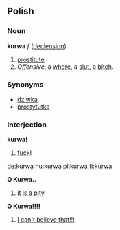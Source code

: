 ==Polish==
===Noun===
'''kurwa''' ''f'' ([[Wiktionary Appendix:Polish hard feminine noun declension|declension]])
# [[prostitute]]
# ''Offensive'', a [[whore]], a [[slut]], a [[bitch]].

===Synonyms===
*[[dziwka]]
*[[prostytutka]]


===Interjection===
'''kurwa!''' 
# [[fuck]]!

[[de:kurwa]]
[[hu:kurwa]]
[[pl:kurwa]]
[[fi:kurwa]]


'''O Kurwa..''' 

# [[it is a pity]]


'''O Kurwa!!!!''' 

# [[I can't believe that!!!]]